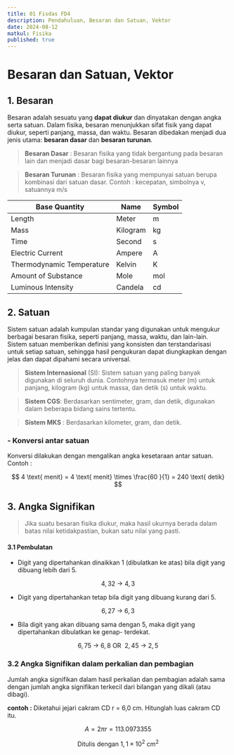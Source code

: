 ```yaml
---
title: 01 Fisdas FD4
description: Pendahuluan, Besaran dan Satuan, Vektor
date: 2024-08-12
matkul: Fisika
published: true
---
```


# Besaran dan Satuan, Vektor

## 1. Besaran

Besaran adalah sesuatu yang **dapat diukur** dan dinyatakan dengan angka serta satuan. Dalam fisika, besaran menunjukkan sifat fisik yang dapat diukur, seperti panjang, massa, dan waktu. Besaran dibedakan menjadi dua jenis utama: **besaran dasar** dan **besaran turunan**.

> **Besaran Dasar** : Besaran fisika yang tidak bergantung pada besaran lain dan menjadi dasar bagi besaran-besaran lainnya

> **Besaran Turunan** : Besaran fisika yang mempunyai satuan berupa kombinasi dari satuan dasar. Contoh : kecepatan, simbolnya v, satuannya m/s

| Base Quantity             | Name     | Symbol |
| ------------------------- | -------- | ------ |
| Length                    | Meter    | m      |
| Mass                      | Kilogram | kg     |
| Time                      | Second   | s      |
| Electric Current          | Ampere   | A      |
| Thermodynamic Temperature | Kelvin   | K      |
| Amount of Substance       | Mole     | mol    |
| Luminous Intensity        | Candela  | cd     |

## 2. Satuan

Sistem satuan adalah kumpulan standar yang digunakan untuk mengukur berbagai besaran fisika, seperti panjang, massa, waktu, dan lain-lain. Sistem satuan memberikan definisi yang konsisten dan terstandarisasi untuk setiap satuan, sehingga hasil pengukuran dapat diungkapkan dengan jelas dan dapat dipahami secara universal.

> **Sistem Internasional** (SI): Sistem satuan yang paling banyak digunakan di seluruh dunia. Contohnya termasuk meter (m) untuk panjang, kilogram (kg) untuk massa, dan detik (s) untuk waktu.

> **Sistem CGS**: Berdasarkan sentimeter, gram, dan detik, digunakan dalam beberapa bidang sains tertentu.

> **Sistem MKS** : Berdasarkan kilometer, gram, dan detik.

### - Konversi antar satuan

Konversi dilakukan dengan mengalikan angka kesetaraan antar
satuan.
Contoh :

$$
4 \text{ menit} = 4 \text{ menit} \times \frac{60 }{1} = 240 \text{ detik}
$$

## 3. Angka Signifikan

> Jika suatu besaran fisika diukur, maka hasil ukurnya berada dalam batas nilai ketidakpastian, bukan satu nilai yang pasti.

#### 3.1 Pembulatan

- Digit yang dipertahankan dinaikkan 1 (dibulatkan ke atas) bila digit yang dibuang lebih dari 5.

$$
4,32 \text{  →  } 4,3
$$

- Digit yang dipertahankan tetap bila digit yang dibuang kurang dari 5.

$$
6,27 \text{ → } 6,3
$$

- Bila digit yang akan dibuang sama dengan 5, maka digit yang dipertahankan dibulatkan ke genap- terdekat.

$$
6,75 \text{ → } 6,8 \text{ OR }\ 2,45 \text{ → } 2,5
$$

### 3.2 Angka Signifikan dalam perkalian dan pembagian

Jumlah angka signifikan dalam hasil perkalian dan pembagian adalah sama dengan jumlah angka signifikan terkecil dari bilangan yang dikali (atau dibagi).

**contoh :**
Diketahui jejari cakram CD r = 6,0 cm. Hitunglah luas cakram CD itu.

$$
A = 2πr = 113.0973355
$$

$$
\text{Ditulis dengan}\ 1,1 \times 10^2\text{ cm}^2
$$
